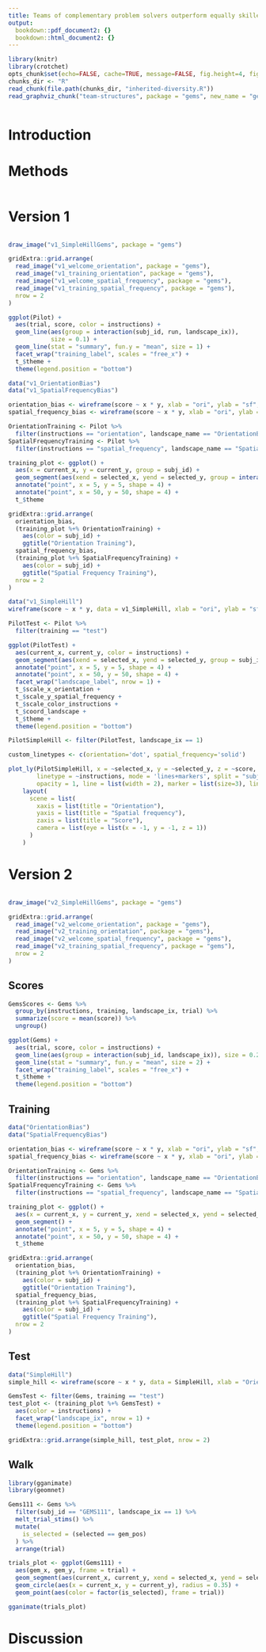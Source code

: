 ```yaml
---
title: Teams of complementary problem solvers outperform equally skilled individuals
output:
  bookdown::pdf_document2: {}
  bookdown::html_document2: {}
---
```

```r
library(knitr)
library(crotchet)
opts_chunk$set(echo=FALSE, cache=TRUE, message=FALSE, fig.height=4, fig.width=4)
chunks_dir <- "R"
read_chunk(file.path(chunks_dir, "inherited-diversity.R"))
read_graphviz_chunk("team-structures", package = "gems", new_name = "gems-team-strategies")
```
```r
```

# Introduction {-}

# Methods {-}

```r
```

# Version 1 {-}

```r
```

```r
draw_image("v1_SimpleHillGems", package = "gems")
```

```r
gridExtra::grid.arrange(
  read_image("v1_welcome_orientation", package = "gems"),
  read_image("v1_training_orientation", package = "gems"),
  read_image("v1_welcome_spatial_frequency", package = "gems"),
  read_image("v1_training_spatial_frequency", package = "gems"),
  nrow = 2
)
```

```r
ggplot(Pilot) +
  aes(trial, score, color = instructions) +
  geom_line(aes(group = interaction(subj_id, run, landscape_ix)),
            size = 0.1) +
  geom_line(stat = "summary", fun.y = "mean", size = 1) +
  facet_wrap("training_label", scales = "free_x") +
  t_$theme +
  theme(legend.position = "bottom")
```

```r
data("v1_OrientationBias")
data("v1_SpatialFrequencyBias")

orientation_bias <- wireframe(score ~ x * y, xlab = "ori", ylab = "sf", data = v1_OrientationBias)
spatial_frequency_bias <- wireframe(score ~ x * y, xlab = "ori", ylab = "sf", data = v1_SpatialFrequencyBias)

OrientationTraining <- Pilot %>%
  filter(instructions == "orientation", landscape_name == "OrientationBias")
SpatialFrequencyTraining <- Pilot %>%
  filter(instructions == "spatial_frequency", landscape_name == "SpatialFrequencyBias")

training_plot <- ggplot() +
  aes(x = current_x, y = current_y, group = subj_id) +
  geom_segment(aes(xend = selected_x, yend = selected_y, group = interaction(subj_id, run))) +
  annotate("point", x = 5, y = 5, shape = 4) +
  annotate("point", x = 50, y = 50, shape = 4) +
  t_$theme

gridExtra::grid.arrange(
  orientation_bias,
  (training_plot %+% OrientationTraining) +
    aes(color = subj_id) +
    ggtitle("Orientation Training"),
  spatial_frequency_bias,
  (training_plot %+% SpatialFrequencyTraining) +
    aes(color = subj_id) +
    ggtitle("Spatial Frequency Training"),
  nrow = 2
)
```

```r
data("v1_SimpleHill")
wireframe(score ~ x * y, data = v1_SimpleHill, xlab = "ori", ylab = "sf")
```

```r
PilotTest <- Pilot %>%
  filter(training == "test")

ggplot(PilotTest) +
  aes(current_x, current_y, color = instructions) +
  geom_segment(aes(xend = selected_x, yend = selected_y, group = subj_id)) +
  annotate("point", x = 5, y = 5, shape = 4) +
  annotate("point", x = 50, y = 50, shape = 4) +
  facet_wrap("landscape_label", nrow = 1) +
  t_$scale_x_orientation +
  t_$scale_y_spatial_frequency +
  t_$scale_color_instructions +
  t_$coord_landscape +
  t_$theme +
  theme(legend.position = "bottom")
```

```r
PilotSimpleHill <- filter(PilotTest, landscape_ix == 1)

custom_linetypes <- c(orientation='dot', spatial_frequency='solid')

plot_ly(PilotSimpleHill, x = ~selected_x, y = ~selected_y, z = ~score, color = ~subj_id, type = 'scatter3d',
        linetype = ~instructions, mode = 'lines+markers', split = "subj_id",
        opacity = 1, line = list(width = 2), marker = list(size=3), linetypes=custom_linetypes) %>%
    layout(
      scene = list(
        xaxis = list(title = "Orientation"),
        yaxis = list(title = "Spatial frequency"),
        zaxis = list(title = "Score"),
        camera = list(eye = list(x = -1, y = -1, z = 1))
      )
    )
```

# Version 2 {-}

```r
```

```r
draw_image("v2_SimpleHillGems", package = "gems")
```

```r
gridExtra::grid.arrange(
  read_image("v2_welcome_orientation", package = "gems"),
  read_image("v2_training_orientation", package = "gems"),
  read_image("v2_welcome_spatial_frequency", package = "gems"),
  read_image("v2_training_spatial_frequency", package = "gems"),
  nrow = 2
)
```

## Scores {-}

```r
GemsScores <- Gems %>%
  group_by(instructions, training, landscape_ix, trial) %>%
  summarize(score = mean(score)) %>%
  ungroup()

ggplot(Gems) +
  aes(trial, score, color = instructions) +
  geom_line(aes(group = interaction(subj_id, landscape_ix)), size = 0.2) +
  geom_line(stat = "summary", fun.y = "mean", size = 2) +
  facet_wrap("training_label", scales = "free_x") +
  t_$theme +
  theme(legend.position = "bottom")
```

## Training {-}

```r
data("OrientationBias")
data("SpatialFrequencyBias")

orientation_bias <- wireframe(score ~ x * y, xlab = "ori", ylab = "sf", data = OrientationBias)
spatial_frequency_bias <- wireframe(score ~ x * y, xlab = "ori", ylab = "sf", data = SpatialFrequencyBias)

OrientationTraining <- Gems %>%
  filter(instructions == "orientation", landscape_name == "OrientationBias")
SpatialFrequencyTraining <- Gems %>%
  filter(instructions == "spatial_frequency", landscape_name == "SpatialFrequencyBias")

training_plot <- ggplot() +
  aes(x = current_x, y = current_y, xend = selected_x, yend = selected_y, group = subj_id) +
  geom_segment() +
  annotate("point", x = 5, y = 5, shape = 4) +
  annotate("point", x = 50, y = 50, shape = 4) +
  t_$theme

gridExtra::grid.arrange(
  orientation_bias,
  (training_plot %+% OrientationTraining) +
    aes(color = subj_id) +
    ggtitle("Orientation Training"),
  spatial_frequency_bias,
  (training_plot %+% SpatialFrequencyTraining) +
    aes(color = subj_id) +
    ggtitle("Spatial Frequency Training"),
  nrow = 2
)
```

## Test {-}

```r
data("SimpleHill")
simple_hill <- wireframe(score ~ x * y, data = SimpleHill, xlab = "Orientation", ylab = "Spatial frequency")

GemsTest <- filter(Gems, training == "test")
test_plot <- (training_plot %+% GemsTest) +
  aes(color = instructions) +
  facet_wrap("landscape_ix", nrow = 1) +
  theme(legend.position = "bottom")

gridExtra::grid.arrange(simple_hill, test_plot, nrow = 2)
```

## Walk {-}

```r
library(gganimate)
library(geomnet)

Gems111 <- Gems %>%
  filter(subj_id == "GEMS111", landscape_ix == 1) %>%
  melt_trial_stims() %>%
  mutate(
    is_selected = (selected == gem_pos)
  ) %>%
  arrange(trial)

trials_plot <- ggplot(Gems111) +
  aes(gem_x, gem_y, frame = trial) +
  geom_segment(aes(current_x, current_y, xend = selected_x, yend = selected_y, group = 1, cumulative = TRUE)) +
  geom_circle(aes(x = current_x, y = current_y), radius = 0.35) +
  geom_point(aes(color = factor(is_selected), frame = trial))

gganimate(trials_plot)
```

# Discussion {-}
